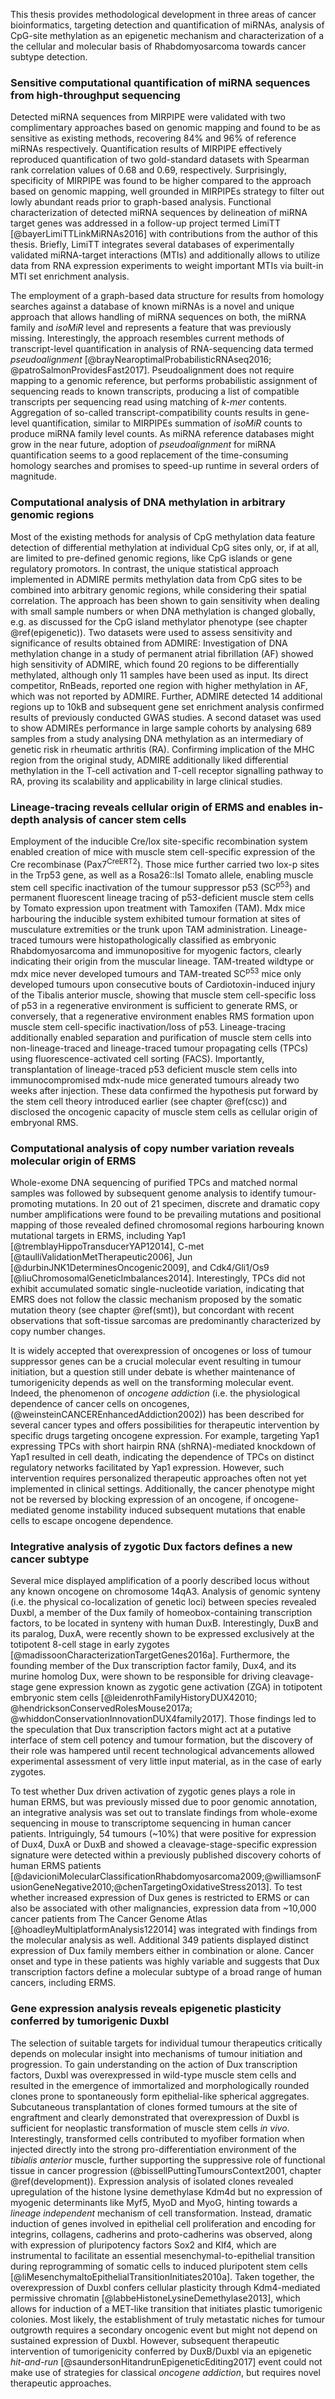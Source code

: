 This thesis provides methodological development in three areas of cancer bioinformatics, targeting detection and quantification of miRNAs, analysis of CpG-site methylation as an epigenetic mechanism and characterization of a the cellular and molecular basis of Rhabdomyosarcoma towards cancer subtype detection. 

### Sensitive computational quantification of miRNA sequences from high-throughput sequencing

Detected miRNA sequences from MIRPIPE were validated with two complimentary approaches based on genomic mapping and found to be as sensitive as existing methods, recovering 84% and 96% of reference miRNAs respectively. Quantification results of MIRPIPE effectively reproduced quantification of two gold-standard datasets with Spearman rank correlation values of 0.68 and 0.69, respectively. Surprisingly, specificity of MIRPIPE was found to be higher compared to the approach based on genomic mapping, well grounded in MIRPIPEs strategy to filter out lowly abundant reads prior to graph-based analysis. Functional characterization of detected miRNA sequences by delineation of miRNA target genes was addressed in a follow-up project termed LimiTT [@bayerLimiTTLinkMiRNAs2016] with contributions from the author of this thesis. Briefly, LimiTT integrates several databases of experimentally validated miRNA-target interactions (MTIs) and additionally allows to utilize data from RNA expression experiments to weight important MTIs via built-in MTI set enrichment analysis.

The employment of a graph-based data structure for results from homology searches against a database of known miRNAs is a novel and unique approach that allows handling of miRNA sequences on both, the miRNA family and *isoMiR* level and represents a feature that was previously missing. Interestingly, the approach resembles current methods of transcript-level quantification in analysis of RNA-sequencing data termed *pseudoalignment* [@brayNearoptimalProbabilisticRNAseq2016; @patroSalmonProvidesFast2017]. Pseudoalignment does not require mapping to a genomic reference, but performs probabilistic assignment of sequencing reads to known transcripts, producing a list of compatible transcripts per sequencing read using matching of *k-mer* contents. Aggregation of so-called transcript-compatibility counts results in gene-level quantification, similar to MIRPIPEs summation of *isoMiR* counts to produce miRNA family level counts. As miRNA reference databases might grow in the near future, adoption of *pseudoalignment* for miRNA quantification seems to a good replacement of the time-consuming homology searches and promises to speed-up runtime in several orders of magnitude.

### Computational analysis of DNA methylation in arbitrary genomic regions

Most of the existing methods for analysis of CpG methylation data feature detection of differential methylation at individual CpG sites only, or, if at all, are limited to pre-defined genomic regions, like CpG islands or gene regulatory promotors. In contrast, the unique statistical approach implemented in ADMIRE permits methylation data from CpG sites to be combined into arbitrary genomic regions, while considering their spatial correlation. The approach has been shown to gain sensitivity when dealing with small sample numbers or when DNA methylation is changed globally, e.g. as discussed for the CpG island methylator phenotype (see chapter \@ref(epigenetic)). Two datasets were used to assess sensitivity and significance of results obtained from ADMIRE: Investigation of DNA methylation change in a study of permanent atrial fibrillation (AF) showed high sensitivity of ADMIRE, which found 20 regions to be differentially methylated, although only 11 samples have been used as input. Its direct competitor, RnBeads, reported one region with higher methylation in AF, which was not reported by ADMIRE. Further, ADMIRE detected 14 additional regions up to 10kB and subsequent gene set enrichment analysis confirmed results of previously conducted GWAS studies. A second dataset was used to show ADMIREs performance in large sample cohorts by analysing 689 samples from a study analysing DNA methylation as an intermediary of genetic risk in rheumatic arthritis (RA). Confirming implication of the MHC region from the original study, ADMIRE additionally liked differential methylation in the T-cell activation and T-cell receptor signalling pathway to RA, proving its scalability and applicability in large clinical studies.

### Lineage-tracing reveals cellular origin of ERMS and enables in-depth analysis of cancer stem cells

Employment of the inducible Cre/lox site-specific recombination system enabled creation of mice with muscle stem cell-specific expression of the Cre recombinase (Pax7^CreERT2^). Those mice further carried two lox-p sites in the Trp53 gene, as well as a Rosa26::lsl Tomato allele, enabling muscle stem cell specific inactivation of the tumour suppressor p53 (SC^p53^) and permanent fluorescent lineage tracing of p53-deficient muscle stem cells by Tomato expression upon treatment with Tamoxifen (TAM). Mdx mice harbouring the inducible system exhibited tumour formation at sites of musculature extremities or the trunk upon TAM administration. Lineage-traced tumours were histopathologically classified as embryonic Rhabdomyosarcoma and immunopositive for myogenic factors, clearly indicating their origin from the muscular lineage. TAM-treated wildtype or mdx mice never developed tumours and TAM-treated SC^p53^ mice only developed tumours upon consecutive bouts of Cardiotoxin-induced injury of the Tibalis anterior muscle, showing that muscle stem cell-specific loss of p53 in a regenerative environment is sufficient to generate RMS, or conversely, that a regenerative environment enables RMS formation upon muscle stem cell-specific inactivation/loss of p53. Lineage-tracing additionally enabled separation and purification of muscle stem cells into non-lineage-traced and lineage-traced tumour propagating cells (TPCs) using fluorescence-activated cell sorting (FACS). Importantly, transplantation of lineage-traced p53 deficient muscle stem cells into immunocompromised mdx-nude mice generated tumours already two weeks after injection. These data confirmed the hypothesis put forward by the stem cell theory introduced earlier (see chapter \@ref(csc)) and disclosed the oncogenic capacity of muscle stem cells as cellular origin of embryonal RMS. 

### Computational analysis of copy number variation reveals molecular origin of ERMS

Whole-exome DNA sequencing of purified TPCs and matched normal samples was followed by subsequent genome analysis to identify tumour-promoting mutations. In 20 out of 21 specimen, discrete and dramatic copy number amplifications were found to be prevailing mutations and positional mapping of those revealed defined chromosomal regions harbouring known mutational targets in ERMS, including Yap1 [@tremblayHippoTransducerYAP12014], C-met [@taulliValidationMetTherapeutic2006], Jun [@durbinJNK1DeterminesOncogenic2009], and Cdk4/Gli1/Os9 [@liuChromosomalGeneticImbalances2014]. Interestingly, TPCs did not exhibit accumulated somatic single-nucleotide variation, indicating that EMRS does not follow the classic mechanism proposed by the somatic mutation theory (see chapter \@ref(smt)), but concordant with recent observations that soft-tissue sarcomas are predominantly characterized by copy number changes. 

It is widely accepted that overexpression of oncogenes or loss of tumour suppressor genes can be a crucial molecular event resulting in tumour initiation, but a question still under debate is whether maintenance of tumorigenicity depends as well on the transforming molecular event. Indeed, the phenomenon of *oncogene addiction* (i.e. the physiological dependence of cancer cells on oncogenes, (@weinsteinCANCEREnhancedAddiction2002)) has been described for several cancer types and offers possibilities for therapeutic intervention by specific drugs targeting oncogene expression. For example, targeting Yap1 expressing TPCs with short hairpin RNA (shRNA)-mediated knockdown of Yap1 resulted in cell death, indicating the dependence of TPCs on distinct regulatory networks facilitated by Yap1 expression. However, such intervention requires personalized therapeutic approaches often not yet implemented in clinical settings. Additionally, the cancer phenotype might not be reversed by blocking expression of an oncogene, if oncogene-mediated genome instability induced subsequent mutations that enable cells to escape oncogene dependence.

### Integrative analysis of zygotic Dux factors defines a new cancer subtype

Several mice displayed amplification of a poorly described locus without any known oncogene on chromosome 14qA3. Analysis of genomic synteny (i.e. the physical co-localization of genetic loci) between species revealed Duxbl, a member of the Dux family of homeobox-containing transcription factors, to be located in synteny with human DuxB. Interestingly, DuxB and its paralog, DuxA, were recently shown to be expressed exclusively at the totipotent 8-cell stage in early zygotes [@madissoonCharacterizationTargetGenes2016a]. Furthermore, the founding member of the Dux transcription factor family, Dux4, and its murine homolog Dux, were shown to be responsible for driving cleavage-stage gene expression known as zygotic gene activation (ZGA) in totipotent embryonic stem cells [@leidenrothFamilyHistoryDUX42010; @hendricksonConservedRolesMouse2017a; @whiddonConservationInnovationDUX4family2017]. Those findings led to the speculation that Dux transcription factors might act at a putative interface of stem cell potency and tumour formation, but the discovery of their role was hampered until recent technological advancements allowed experimental assessment of very little input material, as in the case of early zygotes.

To test whether Dux driven activation of zygotic genes plays a role in human ERMS, but was previously missed due to poor genomic annotation, an integrative analysis was set out to translate findings from whole-exome sequencing in mouse to transcriptome sequencing in human cancer patients. Intriguingly, 54 tumours (~10%) that were positive for expression of Dux4, DuxA or DuxB and showed a cleavage-stage-specific expression signature were detected within a previously published discovery cohorts of human ERMS patients [@davicioniMolecularClassificationRhabdomyosarcoma2009;@williamsonFusionGeneNegative2010;@chenTargetingOxidativeStress2013]. To test whether increased expression of Dux genes is restricted to ERMS or can also be associated with other malignancies, expression data from ~10,000 cancer patients from The Cancer Genome Atlas [@hoadleyMultiplatformAnalysis122014] was integrated with findings from the molecular analysis as well. Additional 349 patients displayed distinct expression of Dux family members either in combination or alone. Cancer onset and type in these patients was highly variable and suggests that Dux transcription factors define a molecular subtype of a broad range of human cancers, including ERMS.

### Gene expression analysis reveals epigenetic plasticity conferred by tumorigenic Duxbl

The selection of suitable targets for individual tumour therapeutics critically depends on molecular insight into mechanisms of tumour initiation and progression. To gain understanding on the action of Dux transcription factors, Duxbl was overexpressed in wild-type muscle stem cells and resulted in the emergence of immortalized and morphologically rounded clones prone to spontaneously form epithelial-like spherical aggregates. Subcutaneous transplantation of clones formed tumours at the site of engraftment and clearly demonstrated that overexpression of Duxbl is sufficient for neoplastic transformation of muscle stem cells *in vivo*. Interestingly, transformed cells contributed to myofiber formation when injected directly into the strong pro-differentiation environment of the *tibialis anterior* muscle, further supporting the suppressive role of functional tissue in cancer progression (@bissellPuttingTumoursContext2001, chapter \@ref(development)). Expression analysis of isolated clones revealed upregulation of the histone lysine demethylase Kdm4d but no expression of myogenic determinants like Myf5, MyoD and MyoG, hinting towards a *lineage independent* mechanism of cell transformation. Instead, dramatic induction of genes involved in epithelial cell proliferation and encoding for integrins, collagens, cadherins and proto-cadherins was observed, along with expression of pluripotency factors Sox2 and Klf4, which are instrumental to facilitate an essential mesenchymal-to-epithelial transition during reprogramming of somatic cells to induced pluripotent stem cells [@liMesenchymaltoEpithelialTransitionInitiates2010a]. Taken together, the overexpression of Duxbl confers cellular plasticity through Kdm4-mediated permissive chromatin [@labbeHistoneLysineDemethylase2013], which allows for induction of a MET-like transition that initiates plastic tumorigenic colonies. Most likely, the establishment of truly metastatic niches for tumour outgrowth requires a secondary oncogenic event but might not depend on sustained expression of Duxbl. However, subsequent therapeutic intervention of tumorigenicity conferred by DuxB/Duxbl via an epigenetic *hit-and-run* [@saundersonHitandrunEpigeneticEditing2017] event could not make use of strategies for classical *oncogene addiction*, but requires novel therapeutic approaches.
